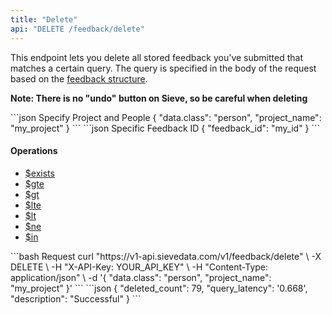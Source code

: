 ```yaml
---
title: "Delete"
api: "DELETE /feedback/delete"
---
```


This endpoint lets you delete all stored feedback you've submitted that matches a certain query. 
The query is specified in the body of the request based on the [feedback structure](/reference/api/feedback/intro). 

**Note: There is no "undo" button on Sieve, so be careful when deleting**

<CodeGroup>
```json Specify Project and People
{
  "data.class": "person",
  "project_name": "my_project"
}
```
```json Specific Feedback ID
{
  "feedback_id": "my_id"
}
```
</CodeGroup>

#### Operations

- [$exists](https://www.mongodb.com/docs/manual/reference/operator/query/exists/)
- [$gte](https://www.mongodb.com/docs/manual/reference/operator/query/gte/)
- [$gt](https://www.mongodb.com/docs/manual/reference/operator/query/gt/)
- [$lte](https://www.mongodb.com/docs/manual/reference/operator/query/lte/)
- [$lt](https://www.mongodb.com/docs/manual/reference/operator/query/lt/)
- [$ne](https://www.mongodb.com/docs/manual/reference/operator/query/ne/)
- [$in](https://www.mongodb.com/docs/manual/reference/operator/query/in/)

<RequestExample>
```bash Request
curl "https://v1-api.sievedata.com/v1/feedback/delete" \
  -X DELETE \
  -H "X-API-Key: YOUR_API_KEY" \
  -H "Content-Type: application/json" \
  -d '{
    "data.class": "person",
    "project_name": "my_project"
  }'
```
</RequestExample>
<ResponseExample>
```json
{
  "deleted_count": 79,
  "query_latency": '0.668',
  "description": "Successful"
}
```
</ResponseExample>
